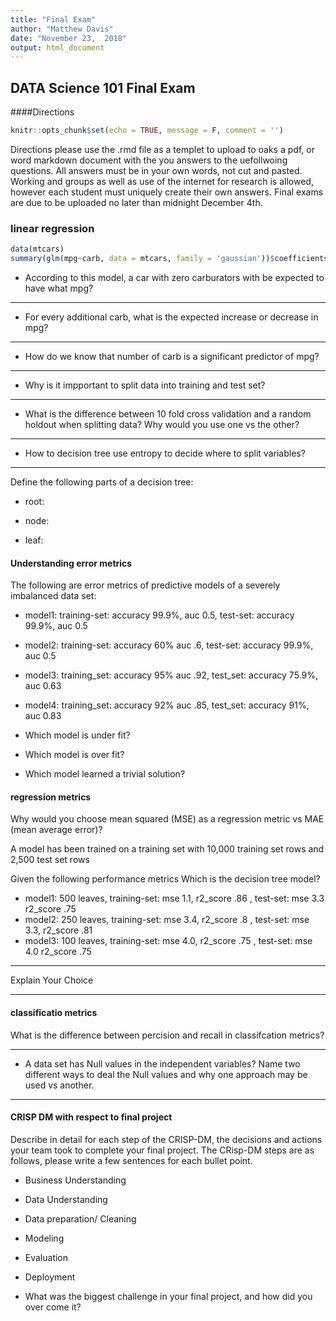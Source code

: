 ```yaml
---
title: "Final Exam"
author: "Matthew Davis"
date: "November 23,  2018"
output: html_document
---
```


## DATA Science 101 Final Exam
####Directions


```r
knitr::opts_chunk$set(echo = TRUE, message = F, comment = '')
```
Directions 
please use the .rmd file as a templet to upload to oaks a pdf, or word markdown document with the you answers to the uefollwoing questions.  All answers must be in your own words, not cut and pasted.  Working and groups as well as use of the internet for research is allowed, however each student must uniquely create their own answers.   Final exams are due to be uploaded no later than midnight December 4th.  


### linear regression

```r
data(mtcars)
summary(glm(mpg~carb, data = mtcars, family = 'gaussian'))$coefficients
```

+ According to this model, a car with zero carburators with be expected to have what mpg?


_______________________________________________________________________________________

+ For every additional carb, what is the expected increase or decrease in mpg?


_______________________________________________________________________________________

+ How do we know that number of carb is a significant predictor of mpg?


_______________________________________________________________________________________




+ Why is it impportant to split data into training and test set?



_____________________________________________

+ What is the difference between 10 fold cross validation and a random holdout when splitting data? Why would you use one vs the other?



_____________________________________________

+ How to decision tree use entropy to decide where to split variables?



_____________________________________________

Define the following parts of a decision tree: 

+ root:


+ node: 


+ leaf: 

#### Understanding error metrics
The following are error metrics of predictive models of a severely imbalanced data set:

* model1: training-set: accuracy 99.9%, auc 0.5, test-set: accuracy 99.9%, auc 0.5
* model2: training-set: accuracy 60% auc .6, test-set: accuracy 99.9%, auc 0.5
* model3: training_set: accuracy 95% auc .92, test_set: accuracy 75.9%, auc 0.63
* model4: training_set: accuracy 92% auc .85, test_set: accuracy 91%, auc 0.83

+ Which model is under fit?

+ Which model is over fit?

+ Which model learned a trivial solution?

#### regression metrics

Why would you choose mean squared (MSE) as a regression metric vs MAE (mean average error)?

A model has been trained on a training set with 10,000 training set rows and 2,500 test set rows

Given the following performance metrics Which is the decision tree model?

+ model1: 500 leaves, training-set: mse 1.1, r2_score .86 , test-set: mse 3.3 r2_score .75
+ model2: 250 leaves, training-set: mse 3.4, r2_score .8 , test-set: mse 3.3, r2_score .81
+ model3: 100 leaves, training-set: mse 4.0, r2_score .75 , test-set: mse 4.0 r2_score .75



______________________________________________

Explain Your Choice


______________________________________________

#### classificatio metrics

What is the difference between percision and recall in classifcation metrics?




______________________________________________


+ A data set has Null values in the independent variables?
Name two different ways to deal the Null values and why one approach may be used vs another.  



______________________________________________


#### CRISP DM with respect to final project
Describe in detail for each step of the CRISP-DM, the decisions and actions your team took to complete your final project. The CRisp-DM steps are as follows, please write a few sentences for each bullet point.

+ Business Understanding 
+ Data Understanding 
+ Data preparation/ Cleaning
+ Modeling 
+ Evaluation 
+ Deployment 








+ What was the biggest challenge in your final project, and how did you over come it?

























